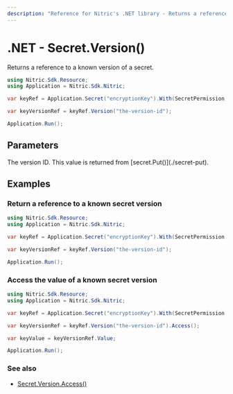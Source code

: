 ```yaml
---
description: "Reference for Nitric's .NET library - Returns a reference to a known version of a secret."
---
```


# .NET - Secret.Version()

Returns a reference to a known version of a secret.

```csharp
using Nitric.Sdk.Resource;
using Application = Nitric.Sdk.Nitric;

var keyRef = Application.Secret("encryptionKey").With(SecretPermission.Accessing);

var keyVersionRef = keyRef.Version("the-version-id");

Application.Run();
```

## Parameters

<Properties>
  <Property name="version" required type="string">
    The version ID. This value is returned from [secret.Put()](./secret-put).
  </Property>
</Properties>

## Examples

### Return a reference to a known secret version

```csharp
using Nitric.Sdk.Resource;
using Application = Nitric.Sdk.Nitric;

var keyRef = Application.Secret("encryptionKey").With(SecretPermission.Accessing);

var keyVersionRef = keyRef.Version("the-version-id");

Application.Run();
```

### Access the value of a known secret version

```csharp
using Nitric.Sdk.Resource;
using Application = Nitric.Sdk.Nitric;

var keyRef = Application.Secret("encryptionKey").With(SecretPermission.Accessing);

var keyVersionRef = keyRef.Version("the-version-id").Access();

var keyValue = keyVersionRef.Value;

Application.Run();
```

### See also

- [Secret.Version.Access()](./secret-version-access)

